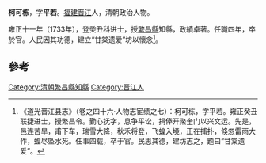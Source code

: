 '''柯可栋'''，字'''平若'''。[[福建|福建]][[晋江|晋江]]人，清朝政治人物。

雍正十一年（1733年），登癸丑科进士，授[[繁昌縣|繁昌縣]]知縣，政績卓著。任職四年，卒於官。人民因其功德，建立“甘棠遗爱”坊以懷念<ref>《道光晋江县志》（卷之四十六·人物志宦绩之七）：柯可栋，字平若。雍正癸丑联捷进士，授繁昌令。勤心抚字，息争平讼，捐俸开聚奎门以兴文运。先是，邑连苦旱，甫下车，瑞雪大降，秋禾将登，飞蝗入境，正在捕扑，倏忽雷雨大作，蝗尽坠水死。任事四载，卒于官。民思其德，建坊志之，题曰“甘棠遗爱”。</ref>。

==參考==
{{reflist}}
{{清朝人物小作品}}
{{雍正十一年癸丑科殿試金榜}}
{{DEFAULTSORT:Ke柯}}
[[Category:清朝繁昌縣知縣|Category:清朝繁昌縣知縣]]
[[Category:晋江人|Category:晋江人]]